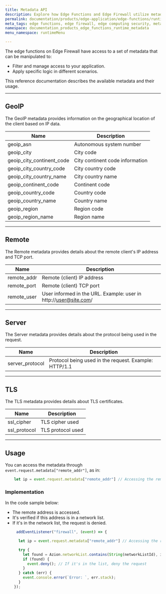 ```yaml
---
title: Metadata API
description: Explore how Edge Functions and Edge Firewall utilize metadata for enhanced security, including GeoIP, TLS, and remote client details to manage and secure access.
permalink: documentation/products/edge-application/edge-functions/runtime/api-reference/metadata
meta_tags: edge functions, edge firewall, edge computing security, metadata manipulation, GeoIP metadata, client IP management, TLS certificates, remote client information, network security, protocol information
namespace: documentation_products_edge_functions_runtime_metadata
menu_namespace: runtimeMenu

---
```


The edge functions on Edge Firewall have access to a set of metadata that can be manipulated to:

- Filter and manage access to your application.
- Apply specific logic in different scenarios.

This reference documentation describes the available metadata and their usage.

---

## GeoIP

The GeoIP metadata provides information on the geographical location of the client based on IP data.

|  Name                            | Description                                                    |
|----------------------------------|----------------------------------------------------------------|
|  geoip_asn                       | Autonomous system number                                               |
|  geoip_city                      | City code                                             |
|  geoip_city_continent_code       | City continent code information                                              |
|  geoip_city_country_code         | City country code                                          |
|  geoip_city_country_name         | City country name                                             |
|  geoip_continent_code            | Continent code                                             |
|  geoip_country_code              | Country code                                          |
|  geoip_country_name              | Country name                                              |
|  geoip_region                    | Region code                                             |
|  geoip_region_name               | Region name                                             |

---

## Remote

The Remote metadata provides details about the remote client's IP address and TCP port.

|  Name                            | Description                                                    |
|----------------------------------|----------------------------------------------------------------|
|  remote_addr                     | Remote (client) IP address                                     |
|  remote_port                     | Remote (client) TCP port                                       |
|  remote_user                     | User informed in the URL. Example: user in http://user@site.com/ |

---

## Server

The Server metadata provides details about the protocol being used in the request.

|  Name                            | Description                                                    |
|----------------------------------|----------------------------------------------------------------|
|  server_protocol                 | Protocol being used in the request. Example: HTTP/1.1            |

---

## TLS

The TLS metadata provides details about TLS certificates.

|  Name                            | Description                                                    |
|----------------------------------|----------------------------------------------------------------|
|  ssl_cipher                      | TLS cipher used                                            |
|  ssl_protocol                    | TLS protocol used                                          |

---

## Usage

You can access the metadata through `event.request.metadata["remote_addr"]`, as in:

```js
    let ip = event.request.metadata["remote_addr"] // Accessing the remote address
```

### Implementation

In the code sample below:

- The remote address is accessed.
- It's verified if this address is in a network list.
- If it's in the network list, the request is denied.

```js
     addEventListener("firewall", (event) => {

      let ip = event.request.metadata["remote_addr"] // Accessing the remote address

      try {
        let found = Azion.networkList.contains(String(networkListId), ip); // Checking if the ip is in the list
        if (found) {
          event.deny(); // If it's in the list, deny the request
        }
      } catch (err) {
        event.console.error(`Error: `, err.stack);
      }
    });
```




